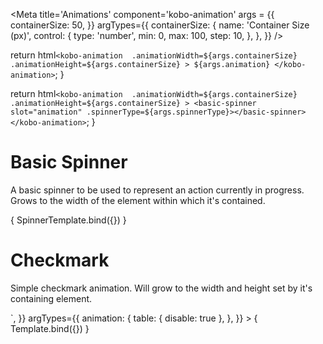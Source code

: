 
<Meta
  title='Animations'
  component='kobo-animation'
  args = {{
    containerSize: 50,
  }}
  argTypes={{
    containerSize: {
      name: 'Container Size (px)',
      control: {
        type: 'number',
        min: 0,
        max: 100,
        step: 10,
      },
    },
  }}
/>

  return html`
    <kobo-animation 
      .animationWidth=${args.containerSize} 
      .animationHeight=${args.containerSize}
    >
      ${args.animation}
    </kobo-animation>
  `;
}

  return html`
    <kobo-animation 
      .animationWidth=${args.containerSize} 
      .animationHeight=${args.containerSize}
    >
      <basic-spinner slot="animation" .spinnerType=${args.spinnerType}></basic-spinner>
    </kobo-animation>
  `;
}

# Basic Spinner

A basic spinner to be used to represent an action currently in progress. Grows to the width of the element within which it's contained.

<Canvas>
  <Story 
    name='BasicSpinner'
    args={{
      spinnerType: 'solid',
    }}
    argTypes={{
      spinnerType: {
        name: 'Spinner Type',
        control: {
          type: 'select',
          options: ['solid', 'gradient', 'outline'],
        },
      },
    }}
  >
    { SpinnerTemplate.bind({}) }
  </Story>
</Canvas>

# Checkmark

Simple checkmark animation. Will grow to the width and height set by it's containing element.

<Canvas>
  <Story
    name='Checkmark'
    args={{
      animation: html`<kobo-checkmark slot="animation"></kobo-checkmark>`,
    }}
    argTypes={{
      animation: {
        table: { disable: true },
      },
    }}
  >
    { Template.bind({}) }
  </Story>
</Canvas>